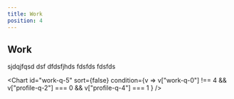 ```yaml
---
title: Work
position: 4
---
```


## Work

sjdqjfqsd dsf dfdsfjhds fdsfds fdsfds

<Chart id="profile-q-3" />

<Chart id="work-q-0" />

<Chart id="work-q-1" />

<Chart id="work-q-2" />

<Chart id="work-q-3" />

<Chart id="work-q-4" />

<Chart
  id="work-q-5"
  sort={false}
  condition={v =>
    v["work-q-0"] !== 4 && v["profile-q-2"] === 0 && v["profile-q-4"] === 1
  }
/>

<Chart id="work-q-6" />

<Chart id="work-q-7" />

##

<Chart id="work-q-8" />

<Chart id="work-q-9" />
